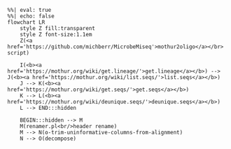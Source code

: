 ```mermaid
%%| eval: true
%%| echo: false
flowchart LR
    style Z fill:transparent
    style Z font-size:1.1em
    Z(<a href='https://github.com/michberr/MicrobeMiseq'>mothur2oligo</a></br> script)

    I(<b><a href='https://mothur.org/wiki/get.lineage/'>get.lineage</a></b>) --> J(<b><a href='https://mothur.org/wiki/list.seqs/'>list.seqs</a></b>)
    J --> K(<b><a href='https://mothur.org/wiki/get.seqs/'>get.seqs</a></b>)
    K --> L(<b><a href='https://mothur.org/wiki/deunique.seqs/'>deunique.seqs</a></b>)
    L --> END:::hidden

    BEGIN:::hidden --> M
    M(renamer.pl<br/>header rename)
    M --> N(o-trim-uninformative-columns-from-alignment)
    N --> O(decompose)    
```
